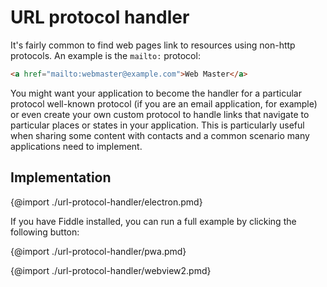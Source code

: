 
# URL protocol handler

It's fairly common to find web pages link to resources using non-http protocols. An example is the `mailto:` protocol:

```html
<a href="mailto:webmaster@example.com">Web Master</a>
```

You might want your application to become the handler for a particular protocol well-known protocol (if you are an email
application, for example) or even create your own custom protocol to handle links that navigate to particular
places or states in your application. This is particularly useful when sharing some content with contacts and a common
scenario many applications need to implement.

## Implementation

<Tabs>
  <TabItem value="electron" label="Electron" default>

{@import ./url-protocol-handler/electron.pmd}

If you have Fiddle installed, you can run a full example by clicking the following button:
<LaunchButton url="https://fiddle.electronjs.org/launch?target=electron/v14.0.1/docs/fiddles/system/protocol-handler/launch-app-from-URL-in-another-app"></LaunchButton>

  </TabItem>
  <TabItem value="pwa" label="PWA">

{@import ./url-protocol-handler/pwa.pmd}

  </TabItem>
  <TabItem value="wv2" label="WebView2">

{@import ./url-protocol-handler/webview2.pmd}

  </TabItem>
</Tabs>
